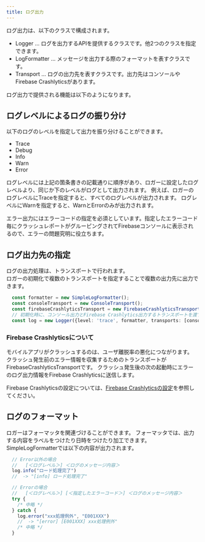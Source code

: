 ```yaml
---
title: ログ出力
---
```


ログ出力は、以下のクラスで構成されます。

- Logger ... ログを出力するAPIを提供するクラスです。他2つのクラスを指定できます。
- LogFormatter ... メッセージを出力する際のフォーマットを表すクラスです。
- Transport ... ログの出力先を表すクラスです。出力先はコンソールやFirebase Crashlyticsがあります。

ログ出力で提供される機能は以下のようになります。

## ログレベルによるログの振り分け

以下のログのレベルを指定して出力を振り分けることができます。

- Trace
- Debug
- Info
- Warn
- Error

ログレベルには上記の箇条書きの記載通りに順序があり、ロガーに設定したログレベルより、同じか下のレベルがログとして出力されます。
例えば、ロガーのログレベルにTraceを指定すると、すべてのログレベルが出力されます。
ログレベルにWarnを指定すると、WarnとErrorのみが出力されます。

エラー出力にはエラーコードの指定を必須としています。指定したエラーコード毎にクラッシュレポートがグルーピングされてFirebaseコンソールに表示されるので、エラーの問題究明に役立ちます。

## ログ出力先の指定

ログの出力処理は、トランスポートで行われます。  
ロガーの初期化で複数のトランスポートを指定することで複数の出力先に出力できます。  

```typescript
  const formatter = new SimpleLogFormatter();
  const consoleTransport = new ConsoleTransport();
  const firebaseCrashlyticsTransport = new FirebaseCrashlyticsTransport();
  // 初期化時に、コンソール出力とFirebase Crashlytics出力するトランスポートを渡す例
  const log = new Logger({level: 'trace', formatter, transports: [consoleTransport, firebaseCrashlyticsTransport]});
```

### Firebase Crashlyticsについて

モバイルアプリがクラッシュするのは、ユーザ離脱率の悪化につながります。
クラッシュ発生前のエラー情報を収集するためのトランスポートがFirebaseCrashlyticsTransportです。
クラッシュ発生後の次の起動時にエラーのログ出力情報をFirebase Crashlyticsに送信します。

Firebase Crashlyticsの設定については、[Firebase Crashlyticsの設定](../error-handling/how-to-handle-error#firebase-crashlyticsの設定)を参照してください。

## ログのフォーマット

ロガーはフォーマッタを関連づけることができます。
フォーマッタでは、出力する内容をラベルをつけたり日時をつけたり加工できます。
SimpleLogFormatterでは以下の内容が出力されます。

```typescript フォーマット出力例
  // Error以外の場合
  //   [＜ログレベル＞] ＜ログのメッセージ内容＞
  log.info("ロード処理完了")
  //  -> "[info] ロード処理完了"

  // Errorの場合
  //   [＜ログレベル＞] [＜指定したエラーコード＞] ＜ログのメッセージ内容＞
  try {
    /* 中略 */
  } catch {
    log.error("xxx処理例外", "E001XXX")
    //  -> "[error] [E001XXX] xxx処理例外"
    /* 中略 */
  }
```
